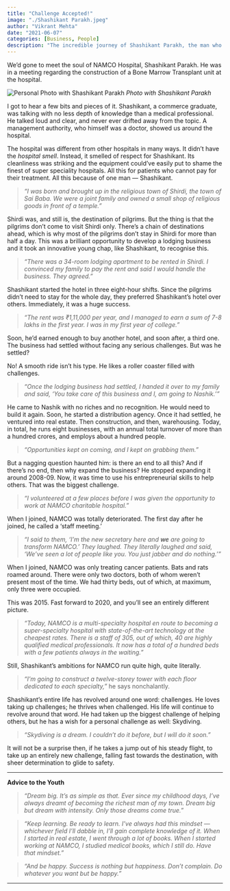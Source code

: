 ```yaml
---
title: "Challenge Accepted!"
image: "./Shashikant Parakh.jpeg"
author: "Vikrant Mehta"
date: "2021-06-07"
categories: [Business, People]
description: "The incredible journey of Shashikant Parakh, the man who transformed NAMCO Hospital and built a legacy of success through relentless challenges. From business ventures to life lessons, his story is a testament to dreaming big and making a difference."
---
```


We'd gone to meet the soul of NAMCO Hospital, Shashikant Parakh. He was in a meeting regarding the construction of a Bone Marrow Transplant unit at the hospital.

![Personal Photo with Shashikant Parakh](Shashikant%20Parakh.jpeg)
*Photo with Shashikant Parakh*

I got to hear a few bits and pieces of it. Shashikant, a commerce graduate, was talking with no less depth of knowledge than a medical professional. He talked loud and clear, and never ever drifted away from the topic. A management authority, who himself was a doctor, showed us around the hospital.

The hospital was different from other hospitals in many ways. It didn't have the *hospital smell*. Instead, it smelled of respect for Shashikant. Its cleanliness was striking and the equipment could've easily put to shame the finest of super speciality hospitals. All this for patients who cannot pay for their treatment. All this because of one man — Shashikant.

> *"I was born and brought up in the religious town of Shirdi, the town of Sai Baba. We were a joint family and owned a small shop of religious goods in front of a temple."*

Shirdi was, and still is, the destination of pilgrims. But the thing is that the pilgrims don't come to visit Shirdi only. There's a chain of destinations ahead, which is why most of the pilgrims don't stay in Shirdi for more than half a day. This was a brilliant opportunity to develop a lodging business and it took an innovative young chap, like Shashikant, to recognise this.

> *"There was a 34-room lodging apartment to be rented in Shirdi. I convinced my family to pay the rent and said I would handle the business. They agreed."*

Shashikant started the hotel in three eight-hour shifts. Since the pilgrims didn't need to stay for the whole day, they preferred Shashikant's hotel over others. Immediately, it was a huge success.

> *"The rent was ₹1,11,000 per year, and I managed to earn a sum of 7-8 lakhs in the first year. I was in my first year of college."*

Soon, he'd earned enough to buy another hotel, and soon after, a third one. The business had settled without facing any serious challenges. But was he settled? 

No! A smooth ride isn't his type. He likes a roller coaster filled with challenges.

> *"Once the lodging business had settled, I handed it over to my family and said, 'You take care of this business and I, am going to Nashik.' "* 

He came to Nashik with no riches and no recognition. He would need to build it again. Soon, he started a distribution agency. Once it had settled, he ventured into real estate. Then construction, and then, warehousing. Today, in total, he runs eight businesses, with an annual total turnover of more than a hundred crores, and employs about a hundred people.

> *"Opportunities kept on coming, and I kept on grabbing them."*

But a nagging question haunted him: is there an end to all this? And if there's no end, then why expand the business? He stopped expanding it around 2008-09. Now, it was time to use his entrepreneurial skills to help others. That was the biggest challenge.

> *"I volunteered at a few places before I was given the opportunity to work at NAMCO charitable hospital."*

When I joined, NAMCO was totally deteriorated. The first day after he joined, he called a 'staff meeting.' 

> *"I said to them, 'I'm the new secretary here and **we** are going to transform NAMCO.' They laughed. They literally laughed and said, 'We've seen a lot of people like you. You just jabber and do nothing.' "*

When I joined, NAMCO was only treating cancer patients. Bats and rats roamed around. There were only two doctors, both of whom weren't present most of the time. We had thirty beds, out of which, at maximum, only three were occupied.

This was 2015. Fast forward to 2020, and you'll see an entirely different picture. 

> *"Today, NAMCO is a multi-specialty hospital en route to becoming a super-specialty hospital with state-of-the-art technology at the cheapest rates. There is a staff of 305, out of which, 40 are highly qualified medical professionals. It now has a total of a hundred beds with a few patients always in the waiting."*

Still, Shashikant's ambitions for NAMCO run quite high, quite literally.

> *"I'm going to construct a twelve-storey tower with each floor dedicated to each specialty,"* he says nonchalantly.

Shashikant's entire life has revolved around one word: challenges. He loves taking up challenges; he thrives when challenged. His life will continue to revolve around that word. He had taken up the biggest challenge of helping others, but he has a wish for a personal challenge as well: Skydiving.

> *"Skydiving is a dream. I couldn't do it before, but I will do it soon."*

It will not be a surprise then, if he takes a jump out of his steady flight, to take up an entirely new challenge, falling fast towards the destination, with sheer determination to glide to safety.

---

**Advice to the Youth**

> *"Dream big. It's as simple as that. Ever since my childhood days, I've always dreamt of becoming the richest man of my town. Dream big but dream with intensity. Only those dreams come true."*

> *"Keep learning. Be ready to learn. I've always had this mindset — whichever field I'll dabble in, I'll gain complete knowledge of it. When I started in real estate, I went through a lot of books. When I started working at NAMCO, I studied medical books, which I still do. Have that mindset."*

> *"And be happy. Success is nothing but happiness. Don't complain. Do whatever you want but be happy."*

---